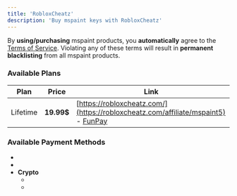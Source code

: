 ```yaml
---
title: 'RobloxCheatz'
description: 'Buy mspaint keys with RobloxCheatz'
---
```


<Callout type="warn">By **using/purchasing** mspaint products, you **automatically** agree to the [Terms of Service](https://www.mspaint.cc/tos). Violating any of these terms will result in **permanent blacklisting** from all mspaint products.</Callout>

### Available Plans
| Plan          | Price       | Link                                                                                                                    |
|-------------- | ----------- | ----------------------------------------------------------------------------------------------------------------------- |
| Lifetime      | **19.99$**  | [https://robloxcheatz.com/](https://robloxcheatz.com/affiliate/mspaint5) - [FunPay](https://funpay.com/users/5934433/)  |

### Available Payment Methods
- <PaymentItem icon="card.svg" name="Credit/Debit Cards" />
- <PaymentItem icon="cashapp.svg" name="Cash App" />
- **Crypto**
    - <PaymentItem icon="btc.svg" name="Bitcoin" />
    - <PaymentItem icon="ltc.svg" name="Litecoin" />